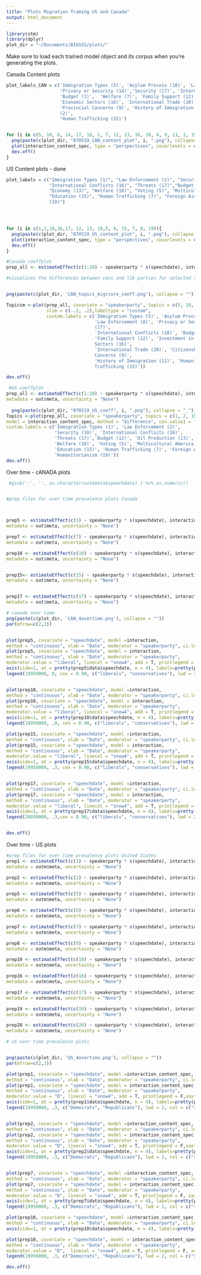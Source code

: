 ```yaml
---
title: "Plots Migration framing US and Canada"
output: html_document
---
```

```r
library(stm)
library(dplyr)
plot_dir = "~/Documents/BIGSSS/plots/"
```

 Make sure to load each trained model object and its corpus when you're generating the plots.

Canada Content plots
```r


plot_labels_CAN = c('Immigration Types (5)', 'Asylum Process (10)', 'Law Enforcement (8)',
                    'Privacy or Security (14)','Security (17)', 'International Conflicts (18)',
                    'Budget (1)',  'Welfare (7)', 'Family Support (12)', 'Investment in Jobs (13)',
                    'Economic Sectors (16)', 'International Trade (20)', 'Citizenship (6)',
                    'Provincial Concerns (9)', 'History of Immigration (11)', 'Humanitarianism
                    (2)',
                    'Human Trafficking (15)')


for (i in c(5, 10, 8, 14, 17, 18, 1, 7, 12, 13, 16, 20, 6, 9, 11, 2, 15)){
  png(paste(c(plot_dir, "070519_CAN_content_plot", i, ".png"), collapse = "_"))
  plot(interaction_content_spec, type = "perspectives", covarlevels = c(1,2), topics = i, plabels = c(" cons.", "lib."), text.cex = 0.9, n= 10, main = plot_labels_CAN[i])
  dev.off()
}
```

US Content plots - done 

```r
plot_labels = c("Immigration Types (1)", "Law Enforcement (2)", "Security (10)",
                "International Conflicts (16)", "Threats (17)","Budget (12)",
                "Economy (13)", "Welfare (18)", "Voting (5)", "Multicultural America (6)",
                "Education (15)", "Human Trafficking (7)", "Foreign Aid (8)", "Humanitarianism
                (19)")




for (i in c(1,2,10,16,17, 12, 13, 18,5, 6, 15, 7, 8, 19)){
  png(paste(c(plot_dir, "070519_US_content_plot", i, ".png"), collapse = "_"))
  plot(interaction_content_spec, type = "perspectives", covarlevels = c(3,1), plabels = c("Republicans", "Democrats"), topics = i,   text.cex = 1, n= 10, main = plot_labels[i])
  dev.off()
}
```


```r
#Canada coeffplot
prep_all <- estimateEffect(c(1:20) ~ speakerparty * s(speechdate), interaction_content_spec, metadata = out$meta, uncertainty = "None")

#visualizes the differences between cons and lib parties for selected topics


png(paste(c(plot_dir, 'CAN_topics_migrcore_coeff.png'), collapse = ""))

Topicsm <-plot(prep_all, covariate = "speakerparty", topics = c(5, 10, 8, 14, 17, 18, 1, 7, 12, 13, 16, 20, 6, 9, 11, 2, 15), model = interaction_content_spec, method = "difference", cov.value1 = "liberal", cov.value2 = "conservative", ci.level = 0.95, xlab = "More conservative         More liberal", main = "Migration Topics in the Canadian Parlaiment",
               xlim = c(-.2, .2),labeltype = "custom",
               custom.labels = c('Immigration Types (5)', 'Asylum Process (10)',
                                 'Law Enforcement (8)', 'Privacy or Security (14)','Security
                                 (17)',
                                 'International Conflicts (18)', 'Budget (1)',  'Welfare (7)',
                                 'Family Support (12)', 'Investment in Jobs (13)', 'Economic
                                 Sectors (16)',
                                 'International Trade (20)', 'Citizenship (6)', 'Provincial
                                 Concerns (9)',
                                 'History of Immigration (11)', 'Humanitarianism (2)', 'Human
                                 Trafficking (15)'))

dev.off()
```

```r
 #US coeffplot
prep_all <- estimateEffect(c(1:20) ~ speakerparty * s(speechdate), interaction_content_spec,
metadata = out$meta, uncertainty = "None")
             
  png(paste(c(plot_dir, "070519_US_coeff", i, ".png"), collapse = "_"))
Topics <-plot(prep_all, covariate = "speakerparty", topics = c(1, 2, 10, 16, 17, 12, 13, 18, 5, 6, 15, 7, 8, 19),
model = interaction_content_spec, method = "difference", cov.value1 = "D", cov.value2 = "R", ci.level = 0.95, xlab = "More Republican         More Democrat", main = "Migration Topics in the US Congress", xlim = c(-.2, .2), labeltype = "custom",
custom.labels = c('Immigration Types (1)', 'Law Enforcement (2)',
                  'Security (10)', 'International Conflicts (16)',
                  'Threats (17)','Budget (12)', 'Oil Production (13)',
                  'Welfare (18)', 'Voting (5)', 'Multicultural America (6)',
                  'Education (15)', 'Human Trafficking (7)', 'Foreign Aid (8)',
                  'Humanitarianism (19)'))
dev.off()
```


Over time - cANADA plots

```r
 #gsub('-', '', as.character(out$meta$speechdate) ) %>% as.numeric()


#prep files for over time prevalence plots Canada



prep5 <- estimateEffect(c(5) ~ speakerparty * s(speechdate), interaction_content_spec,
metadata = out$meta, uncertainty = "None")

prep7 <- estimateEffect(c(7) ~ speakerparty * s(speechdate), interaction_content_spec,
metadata = out$meta, uncertainty = "None")

prep10 <- estimateEffect(c(10) ~ speakerparty * s(speechdate), interaction_content_spec,
metadata = out$meta, uncertainty = "None")


prep15<- estimateEffect(c(15) ~ speakerparty * s(speechdate), interaction_content_spec,
metadata = out$meta, uncertainty = "None")


prep17 <- estimateEffect(c(17) ~ speakerparty * s(speechdate), interaction_content_spec,
metadata = out$meta, uncertainty = "None")

```


```r
# canada over time
png(paste(c(plot_dir, 'CAN_4overtime.png'), collapse = ""))
par(mfrow=c(2,2))


plot(prep5, covariate = "speechdate", model =interaction,
method = "continuous", xlab = "Date", moderator = "speakerparty", ci.level = 0.95, moderator.value = "conservative", linecol = "black", ylim = c(-.1, .3),  main = "Immigration Types (5)",  printlegend = F, xaxt = 'n')
plot(prep5, covariate = "speechdate", model = interaction,
method = "continuous", xlab = "Date", moderator = "speakerparty",
moderator.value = "liberal", linecol = "snow4", add = T, printlegend = F,xaxt = 'n')
axis(side=1, at = pretty(prep5$data$speechdate, n = 4), labels=pretty(prep5$data$speechdate)/ 10000)
legend(19950000, 0, cex = 0.90, c("liberals", "conservatives"), lwd = 2, col=c("snow4","black"))


plot(prep10, covariate = "speechdate", model =interaction,
method = "continuous", xlab = "Date", moderator = "speakerparty", ci.level = 0.95, moderator.value = "conservative", linecol = "black", ylim = c(-.1, .3),  main = "Asylum Process (10)",  printlegend = F, xaxt = 'n')
plot(prep10, covariate = "speechdate", model = interaction,
method = "continuous", xlab = "Date", moderator = "speakerparty",
moderator.value = "liberal", linecol = "snow4", add = T, printlegend = F,xaxt = 'n')
axis(side=1, at = pretty(prep10$data$speechdate, n = 4), labels=pretty(prep10$data$speechdate)/ 10000)
legend(19950000, .0, cex = 0.90, c("liberals", "conservatives"), lwd = 2, col = c("snow4", "black"))

plot(prep15, covariate = "speechdate", model =interaction,
method = "continuous", xlab = "Date", moderator = "speakerparty", ci.level = 0.95, moderator.value = "conservative", linecol = "black", ylim = c(-.1, .3), main = "Human Trafficking (15)",  printlegend = F, xaxt = 'n')
plot(prep15, covariate = "speechdate", model = interaction,
method = "continuous", xlab = "Date", moderator = "speakerparty",
moderator.value = "liberal", linecol = "snow4", add = T, printlegend = F,xaxt = 'n')
axis(side=1, at = pretty(prep15$data$speechdate, n = 4), labels=pretty(prep15$data$speechdate)/ 10000)
legend(19950000, .3, cex = 0.90, c("liberals", "conservatives"), lwd = 2, col = c("snow4", "black"))


plot(prep17, covariate = "speechdate", model =interaction,
method = "continuous", xlab = "Date", moderator = "speakerparty", ci.level = 0.95, moderator.value = "conservative", linecol = "black", ylim = c(-.1, .3),  main = "Security (17)",  printlegend = F, xaxt = 'n')
plot(prep17, covariate = "speechdate", model = interaction,
method = "continuous", xlab = "Date", moderator = "speakerparty",
moderator.value = "liberal", linecol = "snow4", add = T, printlegend = F,xaxt = 'n')
axis(side=1, at = pretty(prep17$data$speechdate, n = 4), labels=pretty(prep17$data$speechdate)/ 10000)
legend(20030000, .3,cex = 0.90, c("liberals", "conservatives"), lwd = 2, col = c("snow4", "black"))


dev.off()
```


Over time - US plots

```r
#prep files for over time prevalence plots United States
prep1 <- estimateEffect(c(1) ~ speakerparty * s(speechdate), interactionm,
metadata = outm$meta, uncertainty = "None")

prep2 <- estimateEffect(c(2) ~ speakerparty * s(speechdate), interactionm,
metadata = outm$meta, uncertainty = "None")

prep5 <- estimateEffect(c(5) ~ speakerparty * s(speechdate), interactionm,
metadata = outm$meta, uncertainty = "None")

prep6 <- estimateEffect(c(6) ~ speakerparty * s(speechdate), interactionm,
metadata = outm$meta, uncertainty = "None")

prep7 <- estimateEffect(c(7) ~ speakerparty * s(speechdate), interactionm,
metadata = outm$meta, uncertainty = "None")

prep8 <- estimateEffect(c(8) ~ speakerparty * s(speechdate), interactionm,
metadata = outm$meta, uncertainty = "None")

prep10 <- estimateEffect(c(10) ~ speakerparty * s(speechdate), interactionm,
metadata = outm$meta, uncertainty = "None")

prep16 <- estimateEffect(c(16) ~ speakerparty * s(speechdate), interactionm,
metadata = outm$meta, uncertainty = "None")

prep17 <- estimateEffect(c(17) ~ speakerparty * s(speechdate), interactionm,
metadata = outm$meta, uncertainty = "None")

prep19 <- estimateEffect(c(19) ~ speakerparty * s(speechdate), interactionm,
metadata = outm$meta, uncertainty = "None")

prep20 <- estimateEffect(c(20) ~ speakerparty * s(speechdate), interactionm,
metadata = outm$meta, uncertainty = "None")
```

```r
# uS over time prevalence plots


png(paste(c(plot_dir, 'US_4overtime.png'), collapse = ""))
par(mfrow=c(2,2))

plot(prep1, covariate = "speechdate", model =interaction_content_spec,
method = "continuous", xlab = "Date", moderator = "speakerparty", ci.level = 0.95, moderator.value = "R", linecol = "black", ylim = c(.0, .3),  main = "Immigration Types (1)",  printlegend = F, xaxt = 'n')
plot(prep1, covariate = "speechdate", model = interaction_content_spec,
method = "continuous", xlab = "Date", moderator = "speakerparty",
moderator.value = "D", linecol = "snow4", add = T, printlegend = F,xaxt = 'n')
axis(side=1, at = pretty(prep1$data$speechdate, n = 4), labels=pretty(prep1$data$speechdate)/ 10000)
legend(19950000, .3, c("Democrats", "Republicans"), lwd = 2, col = c("snow4", "black"))


plot(prep2, covariate = "speechdate", model =interaction_content_spec,
method = "continuous", xlab = "Date", moderator = "speakerparty", ci.level = 0.95, moderator.value = "R", linecol = "black", ylim = c(.0, .3),  main = "Law Enforcement (2)",  printlegend = F, xaxt = 'n')
plot(prep2, covariate = "speechdate", model = interaction_content_spec,
method = "continuous", xlab = "Date", moderator = "speakerparty",
moderator.value = "D", linecol = "snow4", add = T, printlegend = F,xaxt = 'n')
axis(side=1, at = pretty(prep2$data$speechdate, n = 4), labels=pretty(prep2$data$speechdate)/ 10000)
legend(19950000, .3, c("Democrats", "Republicans"), lwd = 2, col = c("snow4", "black"))


plot(prep7, covariate = "speechdate", model =interaction_content_spec,
method = "continuous", xlab = "Date", moderator = "speakerparty", ci.level = 0.95, moderator.value = "R", linecol = "black", ylim = c(.0, .3),  main = "Human Trafficking (7)",  printlegend = F, xaxt = 'n')
plot(prep7, covariate = "speechdate", model = interaction_content_spec,
method = "continuous", xlab = "Date", moderator = "speakerparty",
moderator.value = "D", linecol = "snow4", add = T, printlegend = F, xaxt = 'n')
axis(side=1, at = pretty(prep7$data$speechdate, n = 4), labels=pretty(prep7$data$speechdate)/ 10000)
legend(19950000, .3, c("Democrats", "Republicans"), lwd = 2, col = c("snow4", "black"))

plot(prep10, covariate = "speechdate", model =interaction_content_spec,
method = "continuous", xlab = "Date", moderator = "speakerparty", ci.level = 0.95, moderator.value = "R", linecol = "black", ylim = c(.0, .3),  main = "Security (10)",  printlegend = F, xaxt = 'n')
axis(side=1, at = pretty(prep10$data$speechdate, n = 4), labels=pretty(prep10$data$speechdate)/ 10000)

plot(prep10, covariate = "speechdate", model = interaction_content_spec,
method = "continuous", xlab = "Date", moderator = "speakerparty",
moderator.value = "D",  linecol = "snow4", add = T, printlegend = F, xaxt = 'n')
legend(19950000, .3, c("Democrats", "Republicans"), lwd = 2, col = c("snow4", "black"))

dev.off()
```
